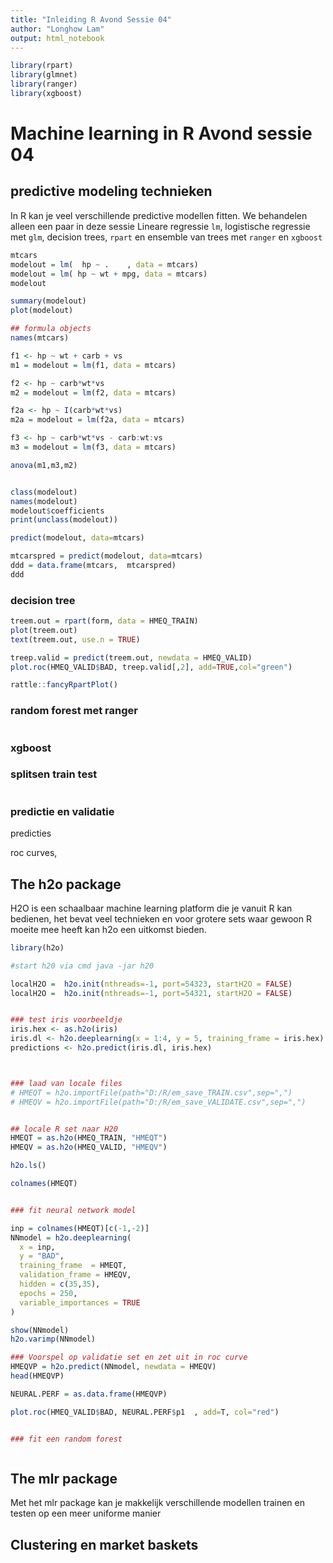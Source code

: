 ```yaml
---
title: "Inleiding R Avond Sessie 04"
author: "Longhow Lam"
output: html_notebook
---
```


```r
library(rpart)
library(glmnet)
library(ranger)
library(xgboost)
```


# Machine learning in R Avond sessie 04

## predictive modeling technieken

In R kan je veel verschillende predictive modellen fitten. We behandelen alleen een paar in deze sessie 
Lineare regressie `lm`, logistische regressie met `glm`, decision trees, `rpart` en ensemble van trees met  `ranger` en  `xgboost`

```r
mtcars
modelout = lm(  hp ~ .    , data = mtcars)
modelout = lm( hp ~ wt + mpg, data = mtcars) 
modelout

summary(modelout)
plot(modelout)

## formula objects
names(mtcars)

f1 <- hp ~ wt + carb + vs
m1 = modelout = lm(f1, data = mtcars)

f2 <- hp ~ carb*wt*vs
m2 = modelout = lm(f2, data = mtcars)

f2a <- hp ~ I(carb*wt*vs)
m2a = modelout = lm(f2a, data = mtcars)

f3 <- hp ~ carb*wt*vs - carb:wt:vs
m3 = modelout = lm(f3, data = mtcars)

anova(m1,m3,m2)


class(modelout)
names(modelout)
modelout$coefficients
print(unclass(modelout))

predict(modelout, data=mtcars)

mtcarspred = predict(modelout, data=mtcars)
ddd = data.frame(mtcars,  mtcarspred)
ddd

```




### decision tree
```r
treem.out = rpart(form, data = HMEQ_TRAIN)
plot(treem.out)
text(treem.out, use.n = TRUE)

treep.valid = predict(treem.out, newdata = HMEQ_VALID)
plot.roc(HMEQ_VALID$BAD, treep.valid[,2], add=TRUE,col="green")

rattle::fancyRpartPlot()


```


### random forest met ranger

```r


```

### xgboost

### splitsen  train test

```r

```

### predictie en validatie


predicties

roc curves, 





## The h2o package

H2O is een schaalbaar machine learning platform die je vanuit R kan bedienen, het bevat veel technieken en voor grotere sets waar gewoon R moeite mee heeft kan h2o een uitkomst bieden.

```r
library(h2o)

#start h20 via cmd java -jar h20

localH2O =  h2o.init(nthreads=-1, port=54323, startH2O = FALSE)
localH2O =  h2o.init(nthreads=-1, port=54321, startH2O = FALSE)


### test iris voorbeeldje
iris.hex <- as.h2o(iris)
iris.dl <- h2o.deeplearning(x = 1:4, y = 5, training_frame = iris.hex)
predictions <- h2o.predict(iris.dl, iris.hex)



### laad van locale files
# HMEQT = h2o.importFile(path="D:/R/em_save_TRAIN.csv",sep=",")
# HMEQV = h2o.importFile(path="D:/R/em_save_VALIDATE.csv",sep=",")


## locale R set naar H20
HMEQT = as.h2o(HMEQ_TRAIN, "HMEQT")
HMEQV = as.h2o(HMEQ_VALID, "HMEQV")

h2o.ls()

colnames(HMEQT)


### fit neural network model

inp = colnames(HMEQT)[c(-1,-2)]
NNmodel = h2o.deeplearning(
  x = inp,
  y = "BAD",
  training_frame  = HMEQT,
  validation_frame = HMEQV,
  hidden = c(35,35),
  epochs = 250,
  variable_importances = TRUE
)

show(NNmodel)
h2o.varimp(NNmodel)

### Voorspel op validatie set en zet uit in roc curve
HMEQVP = h2o.predict(NNmodel, newdata = HMEQV)
head(HMEQVP)

NEURAL.PERF = as.data.frame(HMEQVP)

plot.roc(HMEQ_VALID$BAD, NEURAL.PERF$p1  , add=T, col="red")


### fit een random forest



```



## The mlr package


Met het mlr package kan je makkelijk verschillende modellen trainen en testen op een meer uniforme manier




## Clustering en market baskets
